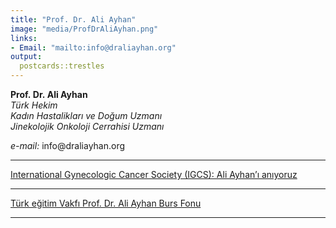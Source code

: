 ```yaml
---
title: "Prof. Dr. Ali Ayhan"
image: "media/ProfDrAliAyhan.png"
links:
- Email: "mailto:info@draliayhan.org"
output:
  postcards::trestles
---
```


**Prof. Dr. Ali Ayhan**  
*Türk Hekim*  
*Kadın Hastalikları ve Doğum Uzmanı*  
*Jinekolojik Onkoloji Cerrahisi Uzmanı*  


*e-mail:* info\@draliayhan.org 

<hr>


[International Gynecologic Cancer Society (IGCS): Ali Ayhan'ı anıyoruz](https://igcs.org/remembering-ali-ayhan/)


<hr>


[Türk eğitim Vakfı Prof. Dr. Ali Ayhan Burs Fonu](https://bagis.tev.org.tr/burs-fonu-bagisi?q=38683&k=86585)


<hr>

<!-- <a href="https://app.litmaps.com/shared/ee0bd4ba-0d19-4553-9263-f27457fb2b54" target="_blank"> -->
<!--     <img src="./media/Ali-Ayhan-LitMaps.png" alt="Ali Ayhan LitMaps" style="width: 100%; max-width: 100%;"> -->
<!-- </a> -->




<!-- <iframe src="https://lens.org/lens/embed/attribution" scrolling="no" height="30px" width="100%"></iframe> -->
<!-- <a href="https://link.lens.org/HBusIUFGNyh" target="_blank"> -->
<!--     <img src="./media/Ali-Ayhan-Most-Active-Authors-Lens.png" alt="Ali Ayhan Lens Most Active Authors" style="width: 100%; max-width: 100%;"> -->
<!-- </a> -->





<!-- Anlamli olabilecek Linkler: -->
<!-- Taziye ve Vefat Sonrası -->
<!-- https://igcs.org/awards/ali-ayhan/ -->
<!-- https://x.com/ESGO_society/status/1800191645171826754 -->
<!-- https://trsgo.org/haberler/44 -->
<!-- https://trsgo.org/menu/94/dernek-hakkinda -->
<!-- https://www.tjod.org/aci-kaybimiz-prof-dr-ali-ayhan/ -->
<!-- https://utcd.org.tr/taziye/prof-dr-ali-ayhan/ -->
<!-- https://www.tjod.org/storage/2024/06/TJOD-Haziran-2024_rvz.pdf -->
<!-- https://www.tjodistanbul.org/uploads/haziran24bulten.pdf -->
<!-- https://www.tjodistanbul.org/uploads/300624bp.pdf -->
<!-- https://www.kanalb.com.tr/haberal/prof.-dr.-ali-ayhan,-son-yolculu%C4%9Funa-u%C4%9Furland%C4%B1-1262024113221 -->
<!-- https://www.msn.com/tr-tr/haber/other/hayat%C4%B1n%C4%B1-kaybeden-prof-dr-ali-ayhan-memleketi-anamur-da-topra%C4%9Fa-verildi/ar-BB1o6RaO -->
<!-- https://haberglobal.com.tr/kultur-sanat/kadin-hastaliklarinin-duayen-hocasi-prof-dr-ali-ayhan-84-yasinda-hayatini-kaybetti-351552 -->
<!-- https://www.turkiyegazetesi.com.tr/gundem/prof-dr-ali-ayhan-hayatini-kaybetti-1045910 -->

<!-- Makale ve Internet bilgilendirmeleri -->
<!-- https://ijgc.bmj.com/content/30/7/1077 -->
<!-- https://www.medikalakademi.com.tr/prof-dr-ali-ayhan-asi-ve-tarama-programlari-rahim-agzi-kanseri-goruelme-oranini-azaltti/#google_vignette -->

<!-- Hastalardan -->
<!-- https://x.com/unalemincanbay/status/1238758647615967233 -->


<!-- Anlamli olabilecek Linkler: -->
<!-- https://igcs.org/awards/ali-ayhan/ -->

<!-- Taziye ve Vefat Sonrası -->

<!-- https://x.com/ESGO_society/status/1800191645171826754 -->

<!-- https://trsgo.org/haberler/44 -->

<!-- https://www.tjod.org/aci-kaybimiz-prof-dr-ali-ayhan/ -->

<!-- https://utcd.org.tr/taziye/prof-dr-ali-ayhan/ -->

<!-- https://www.tjod.org/storage/2024/06/TJOD-Haziran-2024_rvz.pdf -->

<!-- https://www.tjodistanbul.org/uploads/haziran24bulten.pdf -->

<!-- https://www.tjodistanbul.org/uploads/300624bp.pdf -->

<!-- https://www.kanalb.com.tr/haberal/prof.-dr.-ali-ayhan,-son-yolculu%C4%9Funa-u%C4%9Furland%C4%B1-1262024113221 -->

<!-- https://www.msn.com/tr-tr/haber/other/hayat%C4%B1n%C4%B1-kaybeden-prof-dr-ali-ayhan-memleketi-anamur-da-topra%C4%9Fa-verildi/ar-BB1o6RaO -->

<!-- https://haberglobal.com.tr/kultur-sanat… -->

<!-- Kanal B Ozel Kose -->

<!-- https://www.youtube.com/watch?v=0fQxg3ngVu8 -->

<!-- https://www.youtube.com/watch?v=RP6g3QQOtBs&t=6s -->

<!-- https://www.youtube.com/watch?v=ZWVF4AbneUU&t=10s -->


<!-- TRSGO Kurucu Baskan -->
<!-- https://trsgo.org/menu/94/dernek-hakkinda -->

<!-- MEU Kampus Acilisi -->
<!-- https://www.youtube.com/watch?v=XdGaFJUlgxM&t=28s -->

<!-- Medya Bilgilendirme (TV - Gazete - Yerel) -->
<!-- https://www.youtube.com/watch?v=j9Cb9YhVM40&t=323s -->

<!-- https://www.youtube.com/watch?v=OTD7fj2V3L8 -->

<!-- https://www.youtube.com/watch?v=DQkRzK6z1Oo -->

